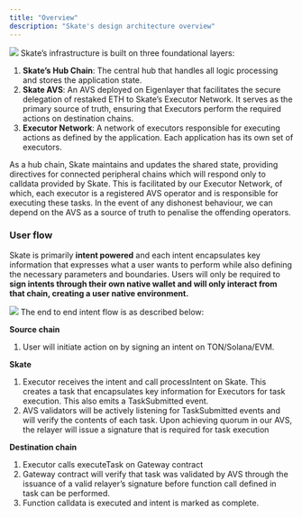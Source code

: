 ```yaml
---
title: "Overview"
description: "Skate's design architecture overview"
---
```



<Frame caption="Skate's Infrastructure">
  <img src="/images/architecture/ArchitectureDiagram.png" style={{ borderRadius: '0.5rem' }} />
</Frame>
Skate’s infrastructure is built on three foundational layers:

1. **Skate’s Hub Chain**: The central hub that handles all logic processing and stores the  application state.
2. **Skate AVS**: An AVS deployed on Eigenlayer that facilitates the secure delegation of restaked ETH to Skate’s Executor Network. It serves as the primary source of truth, ensuring that Executors perform the required actions on destination chains.
3. **Executor Network**: A network of executors responsible for executing actions as defined by the application. Each application has its own set of executors. 

As a hub chain, Skate maintains and updates the shared state, providing directives for connected peripheral chains which will respond only to calldata provided by Skate. This is facilitated by our Executor Network, of which, each executor is a registered AVS operator and is responsible for executing these tasks. In the event of any dishonest behaviour, we can depend on the AVS as a source of truth to penalise the offending operators.

### User flow

Skate is primarily **intent powered** and each intent encapsulates key information that expresses what a user wants to perform while also defining the necessary parameters and boundaries. Users will only be required to **sign intents through their own native wallet and will only interact from that chain, creating a user native environment.**
<Frame caption="Skate's User Flow">
  <img src="/images/architecture/UserFlow.png" style={{ borderRadius: '0.5rem' }} />
</Frame>
The end to end intent flow is as described below: 

**Source chain**

1. User will initiate action on by signing an intent on TON/Solana/EVM. 

**Skate** 

1. Executor receives the intent and call processIntent on Skate. This creates a task that encapsulates key information for Executors for task execution. This also emits a TaskSubmitted event. 
2. AVS validators will be actively listening for TaskSubmitted events and will verify the contents of each task. Upon achieving quorum in our AVS, the relayer will issue a signature that is required for task execution 

**Destination chain**

1. Executor calls executeTask on Gateway contract
2. Gateway contract will verify that task was validated by AVS through the issuance of a valid relayer’s signature before function call defined in task can be performed. 
3. Function calldata is executed and intent is marked as complete.
